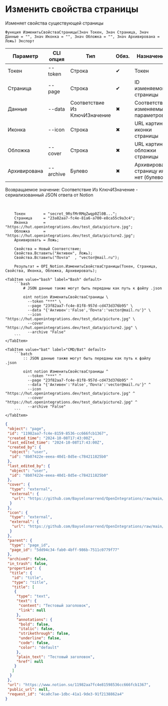 ﻿---
sidebar_position: 4
description: Изменить свойства страницы и другие функции для работы с Notion в Открытом пакете интеграций - бесплатной open-source библиотеке интеграций для 1С:Предприятие 8, OneScript и CLI
keywords: [1C, 1С, 1С:Предприятие, 1С:Предприятие 8.3, API, Интеграция, Сервисы, Обмен, OneScript, CLI, Notion]
---


# Изменить свойства страницы
 Изменяет свойства существующей страницы



`Функция ИзменитьСвойстваСтраницы(Знач Токен, Знач Страница, Знач Данные = "", Знач Иконка = "", Знач Обложка = "", Знач Архивирована = Ложь) Экспорт`

  | Параметр | CLI опция | Тип | Обяз. | Назначение |
  |-|-|-|-|-|
  | Токен | --token | Строка | &#x2714; | Токен |
  | Страница | --page | Строка | &#x2714; | ID изменяемой страницы |
  | Данные | --data | Соответствие Из КлючИЗначение | &#x2716; | Соответствие изменяемых параметров |
  | Иконка | --icon | Строка | &#x2716; | URL картинки иконки страницы |
  | Обложка | --cover | Строка | &#x2716; | URL картинки обложки страницы |
  | Архивирована | --archive | Булево | &#x2716; | Архивировать страницу или нет (булево) |

  
  Возвращаемое значение:   Соответствие Из КлючИЗначение - сериализованный JSON ответа от Notion

<br/>




```bsl title="Пример использования для 1С:Предприятие/OneScript"
    Токен        = "secret_9RsfMrRMqZwqp0Zl0B...";
    Страница     = "23a82aa7-fc4e-81a6-a700-e8ca55c9a3c4";
    Иконка       = "https://hut.openintegrations.dev/test_data/picture.jpg";
    Обложка      = "https://hut.openintegrations.dev/test_data/picture2.jpg";
    Архивировать = Ложь;

    Свойства = Новый Соответствие;
    Свойства.Вставить("Активен", Ложь);
    Свойства.Вставить("Почта"  , "vector@mail.ru");

    Результат = OPI_Notion.ИзменитьСвойстваСтраницы(Токен, Страница, Свойства, Иконка, Обложка, Архивировать);
```
    

 <Tabs>
  
    <TabItem value="bash" label="Bash" default>
        ```bash
            # JSON данные также могут быть переданы как путь к файлу .json
            
            oint notion ИзменитьСвойстваСтраницы \
              --token "***" \
              --page "23f82aa7-fc4e-81f8-957d-cd473d376b95" \
              --data "{'Активен':'False','Почта':'vector@mail.ru'}" \
              --icon "https://hut.openintegrations.dev/test_data/picture.jpg" \
              --cover "https://hut.openintegrations.dev/test_data/picture2.jpg" \
              --archive "False"
        ```
    </TabItem>
  
    <TabItem value="bat" label="CMD/Bat" default>
        ```batch
            :: JSON данные также могут быть переданы как путь к файлу .json
            
            oint notion ИзменитьСвойстваСтраницы ^
              --token "***" ^
              --page "23f82aa7-fc4e-81f8-957d-cd473d376b95" ^
              --data "{'Активен':'False','Почта':'vector@mail.ru'}" ^
              --icon "https://hut.openintegrations.dev/test_data/picture.jpg" ^
              --cover "https://hut.openintegrations.dev/test_data/picture2.jpg" ^
              --archive "False"
        ```
    </TabItem>
</Tabs>


```json title="Результат"
{
 "object": "page",
 "id": "11982aa7-fc4e-8159-8536-cc666fcb1367",
 "created_time": "2024-10-08T17:43:00Z",
 "last_edited_time": "2024-10-08T17:43:00Z",
 "created_by": {
  "object": "user",
  "id": "8b07422e-eeea-40d1-8d5e-c784211825b0"
 },
 "last_edited_by": {
  "object": "user",
  "id": "8b07422e-eeea-40d1-8d5e-c784211825b0"
 },
 "cover": {
  "type": "external",
  "external": {
   "url": "https://github.com/Bayselonarrend/OpenIntegrations/raw/main/service/test_data/picture2.jpg"
  }
 },
 "icon": {
  "type": "external",
  "external": {
   "url": "https://github.com/Bayselonarrend/OpenIntegrations/raw/main/service/test_data/picture.jpg"
  }
 },
 "parent": {
  "type": "page_id",
  "page_id": "5dd94c34-fab0-4bff-986b-7511c0779f77"
 },
 "archived": false,
 "in_trash": false,
 "properties": {
  "title": {
   "id": "title",
   "type": "title",
   "title": [
    {
     "type": "text",
     "text": {
      "content": "Тестовый заголовок",
      "link": null
     },
     "annotations": {
      "bold": false,
      "italic": false,
      "strikethrough": false,
      "underline": false,
      "code": false,
      "color": "default"
     },
     "plain_text": "Тестовый заголовок",
     "href": null
    }
   ]
  }
 },
 "url": "https://www.notion.so/11982aa7fc4e81598536cc666fcb1367",
 "public_url": null,
 "request_id": "4ca0c7ae-1dbc-41a1-9de3-91f2138862a4"
}
```

